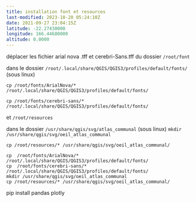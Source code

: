 ```yaml
---
title: installation font et resources
last-modified: 2023-10-20 05:24:10Z
date: 2021-09-27 23:04:15Z
latitude: -22.27430000
longitude: 166.44680000
altitude: 0.0000
---
```


déplacer les fichier arial nova .tff et cerebri-Sans.tff
du dossier
`/root/font`

dans le dossier
`/root/.local/share/QGIS/QGIS3/profiles/default/fonts/` (sous linux)

`cp /root/fonts/ArialNova/* /root/.local/share/QGIS/QGIS3/profiles/default/fonts/`

`cp /root/fonts/cerebri-sans/* /root/.local/share/QGIS/QGIS3/profiles/default/fonts/`

et `/root/resources`

dans le dossier
`/usr/share/qgis/svg/atlas_communal` (sous linux)
`mkdir /usr/share/qgis/svg/oeil_atlas_communal`

`cp /root/resources/* /usr/share/qgis/svg/oeil_atlas_communal/`

```
cp  /root/fonts/ArialNova/* /root/.local/share/QGIS/QGIS3/profiles/default/fonts/
cp  /root/fonts/cerebri-sans/* /root/.local/share/QGIS/QGIS3/profiles/default/fonts/
mkdir /usr/share/qgis/svg/oeil_atlas_communal
cp /root/resources/* /usr/share/qgis/svg/oeil_atlas_communal/
```

pip install pandas plotly